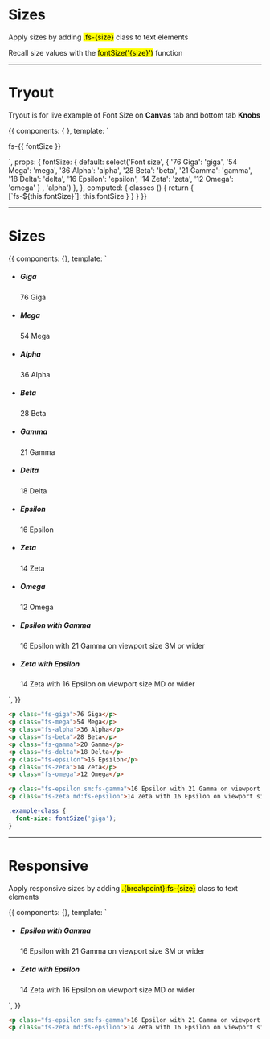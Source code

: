
<Meta title='4. Typography|Sizes' />


# Sizes

Apply sizes by adding <mark>.fs-{size}</mark> class to text elements

Recall size values with the <mark>fontSize('{size}')</mark> function

<hr/>


# Tryout

Tryout is for live example of Font Size on **Canvas** tab and bottom tab **Knobs**

<Story name='Tryout'>
  {{
    components: { },
    template: `<p :class="classes">
      fs-{{ fontSize }}
    </p>`,
    props: {
      fontSize: {
        default: select('Font size',
        {
          '76 Giga': 'giga',
          '54 Mega': 'mega',
          '36 Alpha': 'alpha',
          '28 Beta': 'beta',
          '21 Gamma': 'gamma',
          '18 Delta': 'delta',
          '16 Epsilon': 'epsilon',
          '14 Zeta': 'zeta',
          '12 Omega': 'omega'
        }
        , 'alpha')
      },
    },
    computed: {
      classes () {
        return {
          [`fs-${this.fontSize}`]: this.fontSize
        }
      }
    }
  }}
</Story>

<hr />


# Sizes

<Story name='Sizes'>
  {{
    components: {},
    template: `<ul class="docs__simple-list">
      <li>
        <h5>Giga</h5>
        <p class="fs-giga font-bold">76 Giga</p>
      </li>
      <li>
        <h5>Mega</h5>
        <p class="fs-mega font-bold">54 Mega</p>
      </li>
      <li>
        <h5>Alpha</h5>
        <p class="fs-alpha">36 Alpha</p>
      </li>
      <li>
        <h5>Beta</h5>
        <p class="fs-beta">28 Beta</p>
      </li>
      <li>
        <h5>Gamma</h5>
        <p class="fs-gamma">21 Gamma</p>
      </li>
      <li>
        <h5>Delta</h5>
        <p class="fs-delta">18 Delta</p>
      </li>
      <li>
        <h5>Epsilon</h5>
        <p class="fs-epsilon">16 Epsilon</p>
      </li>
      <li>
        <h5>Zeta</h5>
        <p class="fs-zeta">14 Zeta</p>
      </li>
      <li>
        <h5>Omega</h5>
        <p class="fs-omega">12 Omega</p>
      </li>
      <li>
        <h5>Epsilon with Gamma</h5>
        <p class="fs-epsilon sm:fs-gamma">16 Epsilon with 21 Gamma on viewport size SM or wider</p>
      </li>
      <li>
        <h5>Zeta with Epsilon</h5>
        <p class="fs-zeta md:fs-epsilon">14 Zeta with 16 Epsilon on viewport size MD or wider</p>
      </li>
    </ul>`,
  }}
</Story>

```html
<p class="fs-giga">76 Giga</p>
<p class="fs-mega">54 Mega</p>
<p class="fs-alpha">36 Alpha</p>
<p class="fs-beta">28 Beta</p>
<p class="fs-gamma">20 Gamma</p>
<p class="fs-delta">18 Delta</p>
<p class="fs-epsilon">16 Epsilon</p>
<p class="fs-zeta">14 Zeta</p>
<p class="fs-omega">12 Omega</p>

<p class="fs-epsilon sm:fs-gamma">16 Epsilon with 21 Gamma on viewport size SM or wider</p>
<p class="fs-zeta md:fs-epsilon">14 Zeta with 16 Epsilon on viewport size MD or wider</p>
```

```scss
.example-class {
  font-size: fontSize('giga');
}
```

<hr/>


# Responsive

Apply responsive sizes by adding <mark>.{breakpoint}:fs-{size}</mark> class to text elements

<Story name='Responsive'>
  {{
    components: {},
    template: `<ul class="docs__simple-list">
      <li>
        <h5>Epsilon with Gamma</h5>
        <p class="fs-epsilon sm:fs-gamma">16 Epsilon with 21 Gamma on viewport size SM or wider</p>
      </li>
      <li>
        <h5>Zeta with Epsilon</h5>
        <p class="fs-zeta md:fs-epsilon">14 Zeta with 16 Epsilon on viewport size MD or wider</p>
      </li>
    </ul>`,
  }}
</Story>

```html
<p class="fs-epsilon sm:fs-gamma">16 Epsilon with 21 Gamma on viewport size SM or wider</p>
<p class="fs-zeta md:fs-epsilon">14 Zeta with 16 Epsilon on viewport size MD or wider</p>
```
